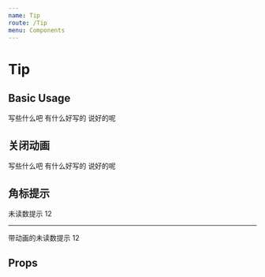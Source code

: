 ```yaml
---
name: Tip
route: /Tip
menu: Components
---
```



# Tip

## Basic Usage

<Playground>
  <span className="relative p10">
    写些什么吧
    <Tip color="red"/>
  </span>

  <span className="relative p10">
    有什么好写的
    <Tip color="blue"/>
  </span>

  <span className="relative p10">
    说好的呢
    <Tip color="green"/>
  </span>
</Playground>

## 关闭动画

<Playground>
  <span className="relative p10">
    写些什么吧
    <Tip color="red" animate={false} />
  </span>

  <span className="relative p10">
    有什么好写的
    <Tip color="blue" animate={false} />
  </span>

  <span className="relative p10">
    说好的呢
    <Tip color="green" animate={false} />
  </span>
</Playground>

## 角标提示

<Playground>
  <span className="relative p10">
    未读数提示
    <Tip color="red" animate={false} scale={20}>12</Tip>
  </span>
  <hr />
  <span className="relative p10">
    带动画的未读数提示
    <Tip color="red" scale={20}>12</Tip>
  </span>
</Playground>

## Props

<Props of={Tip} />
